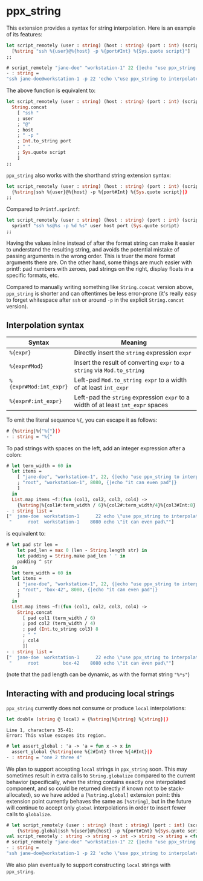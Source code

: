 ppx_string
==========

<!--
```ocaml
# open Core;;
```
-->

This extension provides a syntax for string interpolation. Here is an example of
its features:

```ocaml
let script_remotely (user : string) (host : string) (port : int) (script : string) =
  [%string "ssh %{user}@%{host} -p %{port#Int} %{Sys.quote script}"]
;;
```

```ocaml
# script_remotely "jane-doe" "workstation-1" 22 {|echo "use ppx_string to interpolate"|}
- : string =
"ssh jane-doe@workstation-1 -p 22 'echo \"use ppx_string to interpolate\"'"
```

The above function is equivalent to:

```ocaml
let script_remotely (user : string) (host : string) (port : int) (script : string) =
  String.concat
    [ "ssh "
    ; user
    ; "@"
    ; host
    ; " -p "
    ; Int.to_string port
    ; " "
    ; Sys.quote script
    ]
;;
```

`ppx_string` also works with the shorthand string extension syntax:

```ocaml
let script_remotely (user : string) (host : string) (port : int) (script : string) =
  {%string|ssh %{user}@%{host} -p %{port#Int} %{Sys.quote script}|}
;;
```

Compared to `Printf.sprintf`:

```ocaml
let script_remotely (user : string) (host : string) (port : int) (script : string) =
  sprintf "ssh %s@%s -p %d %s" user host port (Sys.quote script)
;;
```

Having the values inline instead of after the format string can make it easier
to understand the resulting string, and avoids the potential mistake of passing
arguments in the wrong order. This is truer the more format arguments there are.
On the other hand, some things are much easier with printf: pad numbers with
zeroes, pad strings on the right, display floats in a specific formats, etc.

Compared to manually writing something like `String.concat` version above,
`ppx_string` is shorter and can oftentimes be less error-prone (it's really easy
to forget whitespace after `ssh` or around `-p` in the explicit `String.concat`
version).

## Interpolation syntax

<style>
table th:first-of-type { width: 30%; }
</style>

| Syntax                | Meaning                                                                          |
| --------------------- | -------------------------------------------------------------------------------- |
| `%{expr}`             | Directly insert the `string` expression `expr`                                   |
| `%{expr#Mod}`         | Insert the result of converting `expr` to a `string` via `Mod.to_string`         |
| `%{expr#Mod:int_expr}`| Left-pad `Mod.to_string expr` to a width of at least `int_expr`                  |
| `%{expr#:int_expr}`   | Left-pad the `string` expression `expr` to a width of at least `int_expr` spaces |

To emit the literal sequence `%{`, you can escape it as follows:

```ocaml
# {%string|%{"%{"}|}
- : string = "%{"
```

To pad strings with spaces on the left, add an integer expression after a colon:

```ocaml
# let term_width = 60 in
  let items =
    [ "jane-doe", "workstation-1", 22, {|echo "use ppx_string to interpolate"|}
    ; "root", "workstation-1", 8080, {|echo "it can even pad"|}
    ]
  in
  List.map items ~f:(fun (col1, col2, col3, col4) ->
    {%string|%{col1#:term_width / 6}%{col2#:term_width/4}%{col3#Int:8} %{col4}|})
- : string list =
["  jane-doe  workstation-1      22 echo \"use ppx_string to interpolate\"";
 "      root  workstation-1    8080 echo \"it can even pad\""]
```
is equivalent to:

```ocaml
# let pad str len =
    let pad_len = max 0 (len - String.length str) in
    let padding = String.make pad_len ' ' in
    padding ^ str
  in
  let term_width = 60 in
  let items =
    [ "jane-doe", "workstation-1", 22, {|echo "use ppx_string to interpolate"|}
    ; "root", "box-42", 8080, {|echo "it can even pad"|}
    ]
  in
  List.map items ~f:(fun (col1, col2, col3, col4) ->
    String.concat
      [ pad col1 (term_width / 6)
      ; pad col2 (term_width / 4)
      ; pad (Int.to_string col3) 8
      ; " "
      ; col4
      ])
- : string list =
["  jane-doe  workstation-1      22 echo \"use ppx_string to interpolate\"";
 "      root         box-42    8080 echo \"it can even pad\""]
```
(note that the pad length can be dynamic, as with the format string `"%*s"`)

## Interacting with and producing local strings

`ppx_string` currently does not consume or produce `local` interpolations:

```ocaml
let double (string @ local) = {%string|%{string} %{string}|}
```
```mdx-error
Line 1, characters 35-41:
Error: This value escapes its region.
```

```ocaml
# let assert_global : 'a -> 'a = fun x -> x in
  assert_global {%string|one %{2#Int} three %{4#Int}|}
- : string = "one 2 three 4"
```

We plan to support accepting `local` strings in `ppx_string` soon. This may
sometimes result in extra calls to `String.globalize` compared to the current
behavior (specifically, when the string contains exactly one interpolated
component, and so could be returned directly if known not to be stack-allocated),
so we have added a `[%string.global]` extension point: this extension point
currently behaves the same as `[%string]`, but in the future will continue to
accept only `global` interpolations in order to insert fewer calls to
`globalize`.

```ocaml
# let script_remotely (user : string) (host : string) (port : int) (script : string) =
    {%string.global|ssh %{user}@%{host} -p %{port#Int} %{Sys.quote script}|}
val script_remotely : string -> string -> int -> string -> string = <fun>
# script_remotely "jane-doe" "workstation-1" 22 {|echo "use ppx_string to interpolate"|}
- : string =
"ssh jane-doe@workstation-1 -p 22 'echo \"use ppx_string to interpolate\"'"
```

We also plan eventually to support constructing `local` strings with
`ppx_string`.

